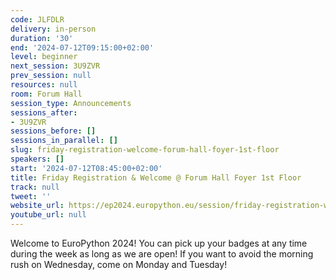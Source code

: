 ```yaml
---
code: JLFDLR
delivery: in-person
duration: '30'
end: '2024-07-12T09:15:00+02:00'
level: beginner
next_session: 3U9ZVR
prev_session: null
resources: null
room: Forum Hall
session_type: Announcements
sessions_after:
- 3U9ZVR
sessions_before: []
sessions_in_parallel: []
slug: friday-registration-welcome-forum-hall-foyer-1st-floor
speakers: []
start: '2024-07-12T08:45:00+02:00'
title: Friday Registration & Welcome @ Forum Hall Foyer 1st Floor
track: null
tweet: ''
website_url: https://ep2024.europython.eu/session/friday-registration-welcome-forum-hall-foyer-1st-floor
youtube_url: null
---
```


Welcome to EuroPython 2024! You can pick up your badges at any time during the week as long as we are open! If you want to avoid the morning rush on Wednesday, come on Monday and Tuesday!
